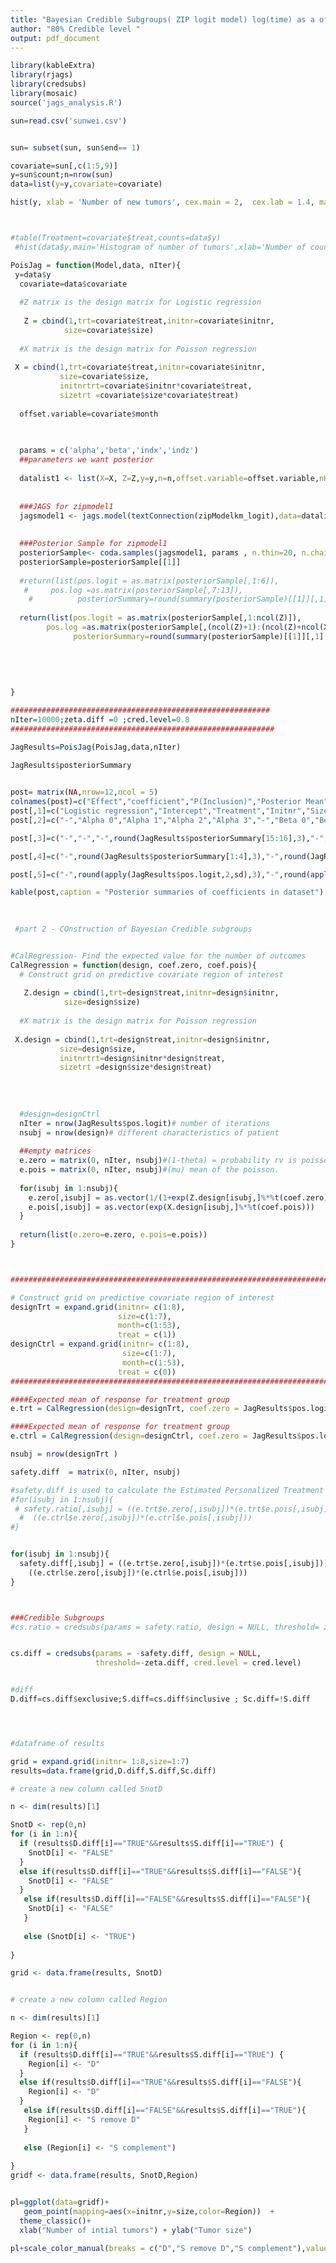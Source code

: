 ---
title: "Bayesian Credible Subgroups( ZIP logit model) log(time) as a offset"
author: "80% Credible level "
output: pdf_document
---


```{r,echo=FALSE,message=FALSE,warning=FALSE}

library(kableExtra)
library(rjags)
library(credsubs)
library(mosaic)
source('jags_analysis.R')

sun=read.csv('sunwei.csv')


sun= subset(sun, sun$end== 1)

covariate=sun[,c(1:5,9)]
y=sun$count;n=nrow(sun)
data=list(y=y,covariate=covariate)

hist(y, xlab = 'Number of new tumors', cex.main = 2,  cex.lab = 1.4, main = 'Histogram of number of new tumors')



#table(Treatment=covariate$treat,counts=data$y)
 #hist(data$y,main='Histogram of number of tumors',xlab='Number of counts')
```

```{r,echo=FALSE}
PoisJag = function(Model,data, nIter){
 y=data$y
  covariate=data$covariate
  
  #Z matrix is the design matrix for Logistic regression
  
   Z = cbind(1,trt=covariate$treat,initnr=covariate$initnr,
            size=covariate$size)
   
  #X matrix is the design matrix for Poisson regression
   
 X = cbind(1,trt=covariate$treat,initnr=covariate$initnr,
           size=covariate$size,
           initnrtrt=covariate$initnr*covariate$treat,
           sizetrt =covariate$size*covariate$treat)
 
  offset.variable=covariate$month
  
  

  params = c('alpha','beta','indx','indz')
  ##parameters we want posterior 
  
  datalist1 <- list(X=X, Z=Z,y=y,n=n,offset.variable=offset.variable,nKx=ncol(X),nKz=ncol(Z),Kp=2,Kz=2)
  
 
  ###JAGS for zipmodel1
  jagsmodel1 <- jags.model(textConnection(zipModelkm_logit),data=datalist1,quiet=TRUE)
  
  
  ###Posterior Sample for zipmodel1
  posteriorSample<- coda.samples(jagsmodel1, params , n.thin=20, n.chains=3,n.burnin=500, n.iter=nIter, progress.bar='none')
  posteriorSample=posteriorSample[[1]]
  
  #return(list(pos.logit = as.matrix(posteriorSample[,1:6]),
   #     pos.log =as.matrix(posteriorSample[,7:13]),
    #          posteriorSummary=round(summary(posteriorSample)[[1]][,1],4)))
  
  return(list(pos.logit = as.matrix(posteriorSample[,1:ncol(Z)]),
        pos.log =as.matrix(posteriorSample[,(ncol(Z)+1):(ncol(Z)+ncol(X))]),
              posteriorSummary=round(summary(posteriorSample)[[1]][,1],4)))
  
  
  
  
  
}
```  

```{r,echo=FALSE}
##########################################################
nIter=10000;zeta.diff =0 ;cred.level=0.8
###########################################################

JagResults=PoisJag(PoisJag,data,nIter)

JagResults$posteriorSummary
  
```



```{r,echo=FALSE}
post= matrix(NA,nrow=12,ncol = 5)
colnames(post)=c("Effect","coefficient","P(Inclusion)","Posterior Mean","Posterior SD")
post[,1]=c("Logistic regression","Intercept","Treatment","Initnr","Size","Poisson Regression Model","Intercept","Treatment","Init","Size","Size*Treatment","Initnr*Treatment")
post[,2]=c("-","Alpha 0","Alpha 1","Alpha 2","Alpha 3","-","Beta 0","Beta 1","Beta 2","Beta 3","Beta 4","Beta 5")

post[,3]=c("-","-","-",round(JagResults$posteriorSummary[15:16],3),"-","-","-",round(JagResults$posteriorSummary[11:14],3))

post[,4]=c("-",round(JagResults$posteriorSummary[1:4],3),"-",round(JagResults$posteriorSummary[5:10],3))

post[,5]=c("-",round(apply(JagResults$pos.logit,2,sd),3),"-",round(apply(JagResults$pos.log,2,sd),3))

kable(post,caption = "Posterior summaries of coefficients in dataset")
 
 
```



```{r,echo=FALSE}
 #part 2 - COnstruction of Bayesian Credible subgroups


#CalRegression- Find the expected value for the number of outcomes
CalRegression = function(design, coef.zero, coef.pois){
  # Construct grid on predictive covariate region of interest
  
   Z.design = cbind(1,trt=design$treat,initnr=design$initnr,
            size=design$size)
   
  #X matrix is the design matrix for Poisson regression
   
 X.design = cbind(1,trt=design$treat,initnr=design$initnr,
           size=design$size,
           initnrtrt=design$initnr*design$treat,
           sizetrt =design$size*design$treat)
 
   
  
  
  #design=designCtrl
  nIter = nrow(JagResults$pos.logit)# number of iterations
  nsubj = nrow(design)# different characteristics of patient
  
  ##empty matrices
  e.zero = matrix(0, nIter, nsubj)#(1-theta) = probability rv is poisson
  e.pois = matrix(0, nIter, nsubj)#(mu) mean of the poisson.
  
  for(isubj in 1:nsubj){
    e.zero[,isubj] = as.vector(1/(1+exp(Z.design[isubj,]%*%t(coef.zero))))
    e.pois[,isubj] = as.vector(exp(X.design[isubj,]%*%t(coef.pois)))
  }
  
  return(list(e.zero=e.zero, e.pois=e.pois))
}



###################################################################################

# Construct grid on predictive covariate region of interest
designTrt = expand.grid(initnr= c(1:8),
                        size=c(1:7),
                        month=c(1:53),
                        treat = c(1))
designCtrl = expand.grid(initnr= c(1:8),
                         size=c(1:7),
                         month=c(1:53),
                        treat = c(0))
###############################################################################

####Expected mean of response for treatment group
e.trt = CalRegression(design=designTrt, coef.zero = JagResults$pos.logit, coef.pois=JagResults$pos.log)

####Expected mean of response for treatment group
e.ctrl = CalRegression(design=designCtrl, coef.zero = JagResults$pos.logit,  coef.pois=JagResults$pos.log)

nsubj = nrow(designTrt )

safety.diff  = matrix(0, nIter, nsubj)

#safety.diff is used to calculate the Estimated Personalized Treatment Effect.
#for(isubj in 1:nsubj){
 # safety.ratio[,isubj] = ((e.trt$e.zero[,isubj])*(e.trt$e.pois[,isubj]))/
  #  ((e.ctrl$e.zero[,isubj])*(e.ctrl$e.pois[,isubj]))
#}


for(isubj in 1:nsubj){
  safety.diff[,isubj] = ((e.trt$e.zero[,isubj])*(e.trt$e.pois[,isubj]))-
    ((e.ctrl$e.zero[,isubj])*(e.ctrl$e.pois[,isubj]))
}



###Credible Subgroups
#cs.ratio = credsubs(params = safety.ratio, design = NULL, threshold= zeta.ratio, cred.level = cred.level)


cs.diff = credsubs(params = -safety.diff, design = NULL,
                   threshold=-zeta.diff, cred.level = cred.level)


#diff
D.diff=cs.diff$exclusive;S.diff=cs.diff$inclusive ; Sc.diff=!S.diff





```

```{r,echo=FALSE}
#dataframe of results

grid = expand.grid(initnr= 1:8,size=1:7)
results=data.frame(grid,D.diff,S.diff,Sc.diff)

# create a new column called SnotD

n <- dim(results)[1]

SnotD <- rep(0,n)
for (i in 1:n){
  if (results$D.diff[i]=="TRUE"&&results$S.diff[i]=="TRUE") {
    SnotD[i] <- "FALSE"
  }
  else if(results$D.diff[i]=="TRUE"&&results$S.diff[i]=="FALSE"){
    SnotD[i] <- "FALSE"
  }
   else if(results$D.diff[i]=="FALSE"&&results$S.diff[i]=="FALSE"){
    SnotD[i] <- "FALSE"
   }
  
   else (SnotD[i] <- "TRUE")
  
}

grid <- data.frame(results, SnotD)


# create a new column called Region

n <- dim(results)[1]

Region <- rep(0,n)
for (i in 1:n){
  if (results$D.diff[i]=="TRUE"&&results$S.diff[i]=="TRUE") {
    Region[i] <- "D"
  }
  else if(results$D.diff[i]=="TRUE"&&results$S.diff[i]=="FALSE"){
    Region[i] <- "D"
  }
   else if(results$D.diff[i]=="FALSE"&&results$S.diff[i]=="TRUE"){
    Region[i] <- "S remove D"
   }
  
   else (Region[i] <- "S complement")
  
}
gridf <- data.frame(results, SnotD,Region)



```

```{r,echo=FALSE}

pl=ggplot(data=gridf)+
   geom_point(mapping=aes(x=initnr,y=size,color=Region))  +
  theme_classic()+
  xlab("Number of intial tumors") + ylab("Tumor size")

pl+scale_color_manual(breaks = c("D","S remove D","S complement"),values = c("chartreuse4","darkorange1","dodgerblue2"))



```